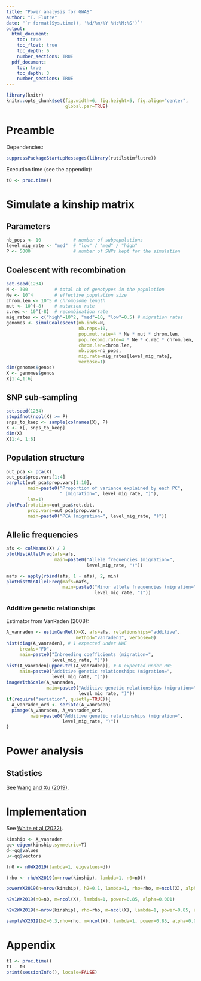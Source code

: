 ```yaml
---
title: "Power analysis for GWAS"
author: "T. Flutre"
date: "`r format(Sys.time(), '%d/%m/%Y %H:%M:%S')`"
output:
  html_document:
    toc: true
    toc_float: true
    toc_depth: 6
    number_sections: TRUE
  pdf_document:
    toc: true
    toc_depth: 3
    number_sections: TRUE
---
```


```r
library(knitr)
knitr::opts_chunk$set(fig.width=6, fig.height=5, fig.align="center",
                      global.par=TRUE)
```


# Preamble

Dependencies:
```r
suppressPackageStartupMessages(library(rutilstimflutre))
```

Execution time (see the appendix):
```r
t0 <- proc.time()
```


# Simulate a kinship matrix

## Parameters

```r
nb_pops <- 10            # number of subpopulations
level_mig_rate <- "med"  # "low" / "med" / "high"
P <- 5000                # number of SNPs kept for the simulation
```

## Coalescent with recombination

```r
set.seed(1234)
N <- 300          # total nb of genotypes in the population
Ne <- 10^4        # effective population size
chrom.len <- 10^5 # chromosome length
mut <- 10^(-8)    # mutation rate
c.rec <- 10^(-8)  # recombination rate
mig_rates <- c("high"=10^2, "med"=10, "low"=0.5) # migration rates
genomes <- simulCoalescent(nb.inds=N,
                           nb.reps=10,
                           pop.mut.rate=4 * Ne * mut * chrom.len,
                           pop.recomb.rate=4 * Ne * c.rec * chrom.len,
                           chrom.len=chrom.len,
                           nb.pops=nb_pops,
                           mig.rate=mig_rates[level_mig_rate],
                           verbose=1)
dim(genomes$genos)
X <- genomes$genos
X[1:4,1:6]
```

## SNP sub-sampling

```r
set.seed(1234)
stopifnot(ncol(X) >= P)
snps_to_keep <- sample(colnames(X), P)
X <- X[, snps_to_keep]
dim(X)
X[1:4, 1:6]
```

## Population structure

```r
out_pca <- pca(X)
out_pca$prop.vars[1:4]
barplot(out_pca$prop.vars[1:10],
        main=paste0("Proportion of variance explained by each PC",
                    " (migration=", level_mig_rate, ")"),
        las=1)
plotPca(rotation=out_pca$rot.dat,
        prop.vars=out_pca$prop.vars,
        main=paste0("PCA (migration=", level_mig_rate, ")"))
```

## Allelic frequencies

```r
afs <- colMeans(X) / 2
plotHistAllelFreq(afs=afs,
                  main=paste0("Allele frequencies (migration=",
                              level_mig_rate, ")"))
```

```r
mafs <- apply(rbind(afs, 1 - afs), 2, min)
plotHistMinAllelFreq(mafs=mafs,
                     main=paste0("Minor allele frequencies (migration=",
                                 level_mig_rate, ")"))
```

### Additive genetic relationships

Estimator from VanRaden (2008):
```r
A_vanraden <- estimGenRel(X=X, afs=afs, relationships="additive",
                          method="vanraden1", verbose=0)
hist(diag(A_vanraden), # 1 expected under HWE
     breaks="FD",
     main=paste0("Inbreeding coefficients (migration=",
                 level_mig_rate, ")"))
hist(A_vanraden[upper.tri(A_vanraden)], # 0 expected under HWE
     main=paste0("Additive genetic relationships (migration=",
                 level_mig_rate, ")"))
imageWithScale(A_vanraden,
               main=paste0("Additive genetic relationships (migration=",
                           level_mig_rate, ")"))
if(require("seriation", quietly=TRUE)){
  A_vanraden_ord <- seriate(A_vanraden)
  pimage(A_vanraden, A_vanraden_ord,
         main=paste0("Additive genetic relationships (migration=",
                     level_mig_rate, ")"))
}
```



# Power analysis

## Statistics

See [Wang and Xu (2019)](http://www.nature.com/articles/s41437-019-0205-3).

# Implementation

See [White et al (2022)](https://onlinelibrary.wiley.com/doi/10.1002/csc2.20692).

```r
kinship <- A_vanraden
qq<-eigen(kinship,symmetric=T)
d<-qq$values
u<-qq$vectors
```

```r
(n0 <- n0WX2019(lambda=1, eigvalues=d))
```

```r
(rho <- rhoWX2019(n=nrow(kinship), lambda=1, n0=n0))
```

```r
powerWX2019(n=nrow(kinship), h2=0.1, lambda=1, rho=rho, m=ncol(X), alpha=0.001)
```

```r
h2v1WX2019(n0=n0, m=ncol(X), lambda=1, power=0.85, alpha=0.001)
```

```r
h2v2WX2019(n=nrow(kinship), rho=rho, m=ncol(X), lambda=1, power=0.85, alpha=0.001)
```

```r
sampleWX2019(h2=0.3,rho=rho, m=ncol(X), lambda=1, power=0.85, alpha=0.001)
```


# Appendix

```r
t1 <- proc.time()
t1 - t0
print(sessionInfo(), locale=FALSE)
```
